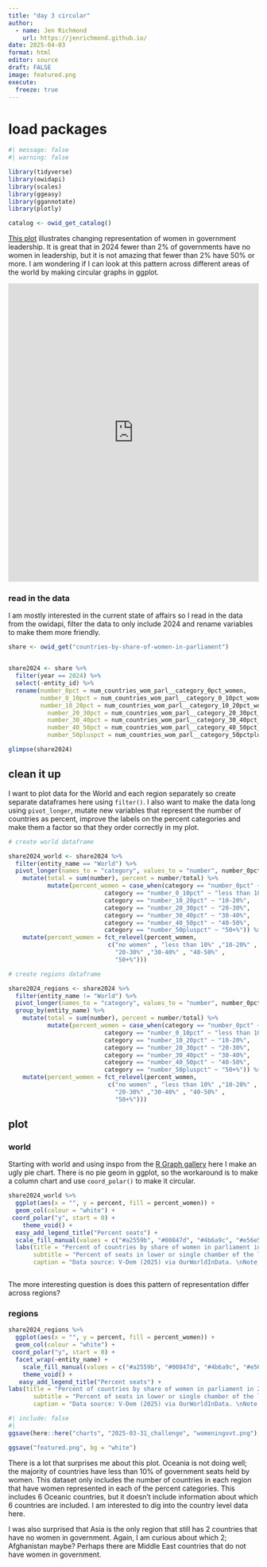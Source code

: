 ```yaml
---
title: "day 3 circular"
author:
  - name: Jen Richmond
    url: https://jenrichmond.github.io/
date: 2025-04-03
format: html
editor: source
draft: FALSE
image: featured.png
execute:
  freeze: true
---
```



# load packages

```r
#| message: false
#| warning: false

library(tidyverse)
library(owidapi)
library(scales)
library(ggeasy)
library(ggannotate)
library(plotly)

catalog <- owid_get_catalog()
```

[This plot](https://ourworldindata.org/grapher/countries-by-share-of-women-in-parliament) illustrates changing representation of women in government leadership. It is great that in 2024 fewer than 2% of governments have no women in leadership, but it is not amazing that fewer than 2% have 50% or more. I am wondering if I can look at this pattern across different areas of the world by making circular graphs in ggplot.


<iframe src="https://ourworldindata.org/grapher/countries-by-share-of-women-in-parliament?tab=chart" loading="lazy" style="width: 100%; height: 600px; border: 0px none;" allow="web-share; clipboard-write"></iframe>


### read in the data

I am mostly interested in the current state of affairs so I read in the data from the owidapi, filter the data to only include 2024 and rename variables to make them more friendly.

```r
share <- owid_get("countries-by-share-of-women-in-parliament") 


share2024 <- share %>% 
  filter(year == 2024) %>%
  select(-entity_id) %>%
  rename(number_0pct = num_countries_wom_parl__category_0pct_women, 
         number_0_10pct = num_countries_wom_parl__category_0_10pct_women,
         number_10_20pct = num_countries_wom_parl__category_10_20pct_women, 
           number_20_30pct = num_countries_wom_parl__category_20_30pct_women, 
           number_30_40pct = num_countries_wom_parl__category_30_40pct_women, 
           number_40_50pct = num_countries_wom_parl__category_40_50pct_women,
           number_50pluspct = num_countries_wom_parl__category_50pctplus_women) 

glimpse(share2024)

```

## clean it up
I want to plot data for the World and each region separately so create separate dataframes here using `filter()`. I also want to make the data long using `pivot_longer`, mutate new variables that represent the number of countries as percent, improve the labels on the percent categories and make them a factor so that they order correctly in my plot. 

```r
# create world dataframe

share2024_world <- share2024 %>%
  filter(entity_name == "World") %>%
  pivot_longer(names_to = "category", values_to = "number", number_0pct:number_50pluspct) %>%
    mutate(total = sum(number), percent = number/total) %>%
           mutate(percent_women = case_when(category == "number_0pct" ~ "no women", 
                           category == "number_0_10pct" ~ "less than 10%",
                           category == "number_10_20pct" ~ "10-20%", 
                           category == "number_20_30pct" ~ "20-30%", 
                           category == "number_30_40pct" ~ "30-40%", 
                           category == "number_40_50pct" ~ "40-50%",
                           category == "number_50pluspct" ~ "50+%")) %>%
    mutate(percent_women = fct_relevel(percent_women, 
                            c("no women" , "less than 10%" ,"10-20%" ,
                              "20-30%" ,"30-40%" , "40-50%" ,
                              "50+%"))) 

# create regions dataframe

share2024_regions <- share2024 %>%
  filter(entity_name != "World") %>%
  pivot_longer(names_to = "category", values_to = "number", number_0pct:number_50pluspct) %>%
  group_by(entity_name) %>%
    mutate(total = sum(number), percent = number/total) %>%
           mutate(percent_women = case_when(category == "number_0pct" ~ "no women", 
                           category == "number_0_10pct" ~ "less than 10%",
                           category == "number_10_20pct" ~ "10-20%", 
                           category == "number_20_30pct" ~ "20-30%", 
                           category == "number_30_40pct" ~ "30-40%", 
                           category == "number_40_50pct" ~ "40-50%",
                           category == "number_50pluspct" ~ "50+%")) %>%
    mutate(percent_women = fct_relevel(percent_women, 
                            c("no women" , "less than 10%" ,"10-20%" ,
                              "20-30%" ,"30-40%" , "40-50%" ,
                              "50+%"))) 

```

## plot 

### world

Starting with world and using inspo from the [R Graph gallery](https://r-graph-gallery.com/pie-plot.html) here I make an ugly pie chart. There is no pie geom in ggplot, so the workaround is to make a column chart and use `coord_polar()` to make it circular.

```r

share2024_world %>%
  ggplot(aes(x = "", y = percent, fill = percent_women)) +
  geom_col(colour = "white") +
 coord_polar("y", start = 0) +
    theme_void() +
  easy_add_legend_title("Percent seats") +
  scale_fill_manual(values = c("#a2559b", "#00847d", "#4b6a9c", "#e56e59", "#38aaba", "#6b3d8d",  "#986d39" )) +
  labs(title = "Percent of countries by share of women in parliament in 2024, World", 
       subtitle = "Percent of seats in lower or single chamber of the legislature held by women", 
       caption = "Data source: V-Dem (2025) via OurWorldInData. \nNote: Only countries with at least one legislative chamber included.")



```


The more interesting question is does this pattern of representation differ across regions?

### regions 


```r
share2024_regions %>%
  ggplot(aes(x = "", y = percent, fill = percent_women)) +
  geom_col(colour = "white") +
 coord_polar("y", start = 0) +
  facet_wrap(~entity_name) +
    scale_fill_manual(values = c("#a2559b", "#00847d", "#4b6a9c", "#e56e59", "#38aaba", "#6b3d8d",  "#986d39" )) +
    theme_void() +
   easy_add_legend_title("Percent seats") +
labs(title = "Percent of countries by share of women in parliament in 2024, Regions", 
       subtitle = "Percent of seats in lower or single chamber of the legislature held by women", 
       caption = "Data source: V-Dem (2025) via OurWorldInData. \nNote: Only countries with at least one legislative chamber included.")

```

    
```r
#| include: false
#| 
ggsave(here::here("charts", "2025-03-31_challenge", "womeningovt.png"), width = 6, height = 4, bg = "white")

ggsave("featured.png", bg = "white")

```

There is a lot that surprises me about this plot. Oceania is not doing well; the majority of countries have less than 10% of government seats held by women. This dataset only includes the number of countries in each region that have women represented in each of the percent categories. This includes 6 Oceanic countries, but it doesn't include information about which 6 countries are included. I am interested to dig into the country level data here.  

I was also surprised that Asia is the only region that still has 2 countries that have no women in government. Again, I am curious about which 2; Afghanistan maybe? Perhaps there are Middle East countries that do not have women in government. 